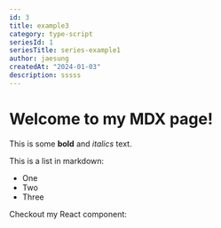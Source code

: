 ```yaml
---
id: 3
title: example3
category: type-script
seriesId: 1
seriesTitle: series-example1
author: jaesung
createdAt: "2024-01-03"
description: sssss
---
```

# Welcome to my MDX page!


This is some **bold** and _italics_ text.

This is a list in markdown:

- One
- Two
- Three

Checkout my React component:
